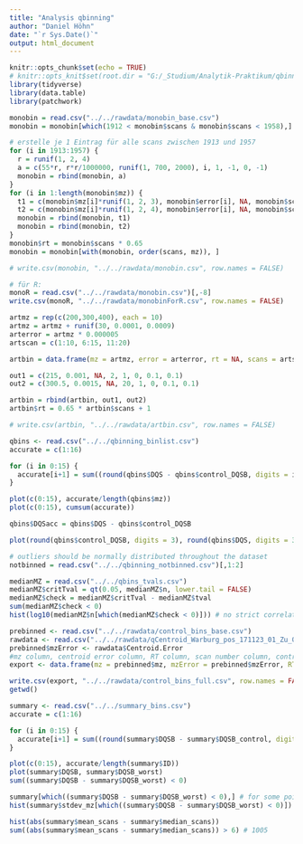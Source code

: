 ```yaml
---
title: "Analysis qbinning"
author: "Daniel Höhn"
date: "`r Sys.Date()`"
output: html_document
---
```


```r
knitr::opts_chunk$set(echo = TRUE)
# knitr::opts_knit$set(root.dir = "G:/_Studium/Analytik-Praktikum/qbinning")
library(tidyverse)
library(data.table)
library(patchwork)
```

```r
monobin = read.csv("../../rawdata/monobin_base.csv")
monobin = monobin[which(1912 < monobin$scans & monobin$scans < 1958),]

# erstelle je 1 Eintrag für alle scans zwischen 1913 und 1957
for (i in 1913:1957) {
  r = runif(1, 2, 4)
  a = c(55*r, r*r/1000000, runif(1, 700, 2000), i, 1, -1, 0, -1)
  monobin = rbind(monobin, a)
}
for (i in 1:length(monobin$mz)) {
  t1 = c(monobin$mz[i]*runif(1, 2, 3), monobin$error[i], NA, monobin$scans[i], 1, -1, 0, -1)
  t2 = c(monobin$mz[i]*runif(1, 2, 4), monobin$error[i], NA, monobin$scans[i], 1, -1, 0, -1)
  monobin = rbind(monobin, t1)
  monobin = rbind(monobin, t2)
}
monobin$rt = monobin$scans * 0.65
monobin = monobin[with(monobin, order(scans, mz)), ]

# write.csv(monobin, "../../rawdata/monobin.csv", row.names = FALSE)

# für R:
monoR = read.csv("../../rawdata/monobin.csv")[,-8]
write.csv(monoR, "../../rawdata/monobinForR.csv", row.names = FALSE)

```

```r
artmz = rep(c(200,300,400), each = 10)
artmz = artmz + runif(30, 0.0001, 0.0009)
arterror = artmz * 0.000005
artscan = c(1:10, 6:15, 11:20)

artbin = data.frame(mz = artmz, error = arterror, rt = NA, scans = artscan, intensity = 1, ID = c(rep(1:3, each = 10)), DQScen = 0.99, DQSbin = 0.99)

out1 = c(215, 0.001, NA, 2, 1, 0, 0.1, 0.1)
out2 = c(300.5, 0.0015, NA, 20, 1, 0, 0.1, 0.1)

artbin = rbind(artbin, out1, out2)
artbin$rt = 0.65 * artbin$scans + 1

# write.csv(artbin, "../../rawdata/artbin.csv", row.names = FALSE)
```



```r
qbins <- read.csv("../../qbinning_binlist.csv")
accurate = c(1:16)

for (i in 0:15) {
  accurate[i+1] = sum((round(qbins$DQS - qbins$control_DQSB, digits = i) == 0))
}

plot(c(0:15), accurate/length(qbins$mz))
plot(c(0:15), cumsum(accurate))

qbins$DQSacc = qbins$DQS - qbins$control_DQSB

plot(round(qbins$control_DQSB, digits = 3), round(qbins$DQS, digits = 3))

```

```r
# outliers should be normally distributed throughout the dataset
notbinned = read.csv("../../qbinning_notbinned.csv")[,1:2]

```

```r
medianMZ = read.csv("../../qbins_tvals.csv")
medianMZ$critTval = qt(0.05, medianMZ$n, lower.tail = FALSE)
medianMZ$check = medianMZ$critTval - medianMZ$tval
sum(medianMZ$check < 0)
hist(log10(medianMZ$n[which(medianMZ$check < 0)])) # no strict correlation between binsize, dqs and the median being a bad estimate of the distribution mean
```

```r
prebinned <- read.csv("../../rawdata/control_bins_base.csv")
rawdata <- read.csv("../../rawdata/qCentroid_Warburg_pos_171123_01_Zu_01.csv")
prebinned$mzError <- rawdata$Centroid.Error
#mz column, centroid error column, RT column, scan number column, control ID column 
export <- data.frame(mz = prebinned$mz, mzError = prebinned$mzError, RT = prebinned$rt, scanNo = prebinned$scanNo, intensity = prebinned$intensity, controlID = prebinned$ID, controlCentroidDQS = prebinned$DQScen, controlBinDQS = prebinned$DQSbin)

write.csv(export, "../../rawdata/control_bins_full.csv", row.names = FALSE)
getwd()
```

```r
summary <- read.csv("../../summary_bins.csv")
accurate = c(1:16)

for (i in 0:15) {
  accurate[i+1] = sum((round(summary$DQSB - summary$DQSB_control, digits = i) == 0))
}

plot(c(0:15), accurate/length(summary$ID))
plot(summary$DQSB, summary$DQSB_worst) 
sum((summary$DQSB - summary$DQSB_worst) < 0)

summary[which((summary$DQSB - summary$DQSB_worst) < 0),] # for some points, the worst DQS is better than the actual one - why?
hist(summary$stdev_mz[which((summary$DQSB - summary$DQSB_worst) < 0)])

hist(abs(summary$mean_scans - summary$median_scans))
sum((abs(summary$mean_scans - summary$median_scans)) > 6) # 1005

```

